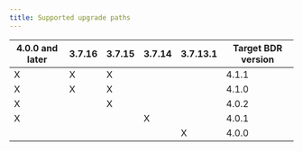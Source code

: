 ```yaml
---
title: Supported upgrade paths
---
```




| 4.0.0 and later | 3.7.16 | 3.7.15 | 3.7.14 | 3.7.13.1 | Target BDR version |
| --------------- | ------ | ------ | ------ | -------- | ------------------ |
| X               | X      | X      |        |          | 4.1.1              |
| X               | X      | X      |        |          | 4.1.0              |
| X               |        | X      |        |          | 4.0.2              |
| X               |        |        | X      |          | 4.0.1              |
|                 |        |        |        | X        | 4.0.0              |

